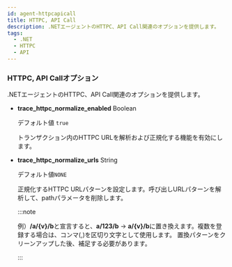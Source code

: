 ```yaml
---
id: agent-httpcapicall
title: HTTPC, API Call
description: .NETエージェントのHTTPC、API Call関連のオプションを提供します。
tags:
  - .NET
  - HTTPC
  - API
---
```


### HTTPC, API Callオプション

.NETエージェントのHTTPC、API Call関連のオプションを提供します。

-   **trace_httpc_normalize_enabled** <span class='type'>Boolean</span>

    デフォルト値 `true`

    トランザクション内のHTTPC URLを解析および正規化する機能を有効にします。

-   **trace_httpc_normalize_urls** <span class='type'>String</span>

    デフォルト値`NONE`

    正規化するHTTPC URLパターンを設定します。呼び出しURLパターンを解析して、pathパラメータを削除します。

    :::note

    例）**/a/{v}/b**と宣言すると、**a/123/b** → **a/{v}/b**に置き換えます。複数を登録する場合は、コンマ(,)を区切り文字として使用します。 置換パターンをクリーンアップした後、補足する必要があります。

    :::
